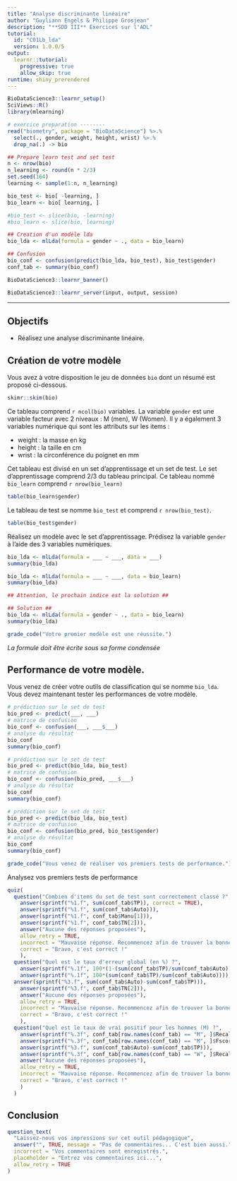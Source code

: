 ```yaml
---
title: "Analyse discriminante linéaire"
author: "Guyliann Engels & Philippe Grosjean"
description: "**SDD III** Exercices sur l'ADL"
tutorial:
  id: "C01Lb_lda"
  version: 1.0.0/5
output:
  learnr::tutorial:
    progressive: true
    allow_skip: true
runtime: shiny_prerendered
---
```


```r
BioDataScience3::learnr_setup()
SciViews::R()
library(mlearning)

# exercice preparation --------
read("biometry", package = "BioDataScience") %>.%
  select(., gender, weight, height, wrist) %>.%
  drop_na(.) -> bio

## Prepare learn test and set test
n <- nrow(bio)
n_learning <- round(n * 2/3)
set.seed(164)
learning <- sample(1:n, n_learning)

bio_test <- bio[ -learning, ]
bio_learn <- bio[ learning, ]

#bio_test <- slice(bio, -learning)
#bio_learn <- slice(bio, learning)

## Creation d'un modèle lda
bio_lda <- mlLda(formula = gender ~ ., data = bio_learn)

## Confusion 
bio_conf <- confusion(predict(bio_lda, bio_test), bio_test$gender)
conf_tab <- summary(bio_conf)
```

```r
BioDataScience3::learnr_banner()
```

```r
BioDataScience3::learnr_server(input, output, session)
```

----

## Objectifs

- Réalisez une analyse discriminante linéaire.


## Création de votre modèle

Vous avez à votre disposition le jeu de données `bio` dont un résumé est proposé ci-dessous. 

```r
skimr::skim(bio)
```

Ce tableau comprend `r ncol(bio)` variables. La variable `gender` est une variable facteur avec 2 niveaux : M (men), W (Women). Il y a également 3 variables numérique qui sont les attributs sur les items :  

- weight : la masse en kg
- height : la taille en cm
- wrist : la circonférence du poignet en mm

Cet tableau est divisé en un set d'apprentissage et un set de test. Le set d'apprentissage comprend 2/3 du tableau principal. Ce tableau nommé  `bio_learn` comprend `r nrow(bio_learn)` 

```r
table(bio_learn$gender)
```

Le tableau de test se nomme `bio_test` et comprend `r nrow(bio_test)`.

```r
table(bio_test$gender)
```

Réalisez un modèle avec le set d'apprentissage. Prédisez la variable `gender` à l'aide des 3 variables numériques. 

```r
bio_lda <- mlLda(formula = ___ ~ ___, data = ___)
summary(bio_lda)
```

```r
bio_lda <- mlLda(formula = ___ ~ ___, data = bio_learn)
summary(bio_lda)

## Attention, le prochain indice est la solution ##
```

```r
## Solution ##
bio_lda <- mlLda(formula = gender ~ ., data = bio_learn)
summary(bio_lda)
```

```r
grade_code("Votre premier modèle est une réussite.")
```

*La formule doit être écrite sous sa forme condensée*

## Performance de votre modèle.

Vous venez de créer votre outils de classification qui se nomme `bio_lda`. Vous devez maintenant tester les performances de votre modèle.

```r
# prédiction sur le set de test
bio_pred <- predict(___, ___)
# matrice de confusion
bio_conf <- confusion(___, ___$___)
# analyse du résultat 
bio_conf
summary(bio_conf)
```

```r
# prédiction sur le set de test
bio_pred <- predict(bio_lda, bio_test)
# matrice de confusion
bio_conf <- confusion(bio_pred, ___$___)
# analyse du résultat 
bio_conf
summary(bio_conf)
```

```r
# prédiction sur le set de test
bio_pred <- predict(bio_lda, bio_test)
# matrice de confusion
bio_conf <- confusion(bio_pred, bio_test$gender)
# analyse du résultat 
bio_conf
summary(bio_conf)
```

```r
grade_code("Vous venez de réaliser vos premiers tests de performance.")
```

Analysez vos premiers tests de performance 

```r
quiz(
  question("Combien d'items du set de test sont correctement classé ?",
    answer(sprintf("%1.f", sum(conf_tab$TP)), correct = TRUE),
    answer(sprintf("%1.f", sum(conf_tab$Auto))),
    answer(sprintf("%1.f", conf_tab$Manu[1])),
    answer(sprintf("%1.f", conf_tab$TN[2])),
    answer("Aucune des réponses proposées"),
    allow_retry = TRUE,
    incorrect = "Mauvaise réponse. Recommencez afin de trouver la bonne réponse",
    correct = "Bravo, c'est correct !"
    ),
  question("Quel est le taux d'erreur global (en %) ?",
    answer(sprintf("%.1f", 100*(1-(sum(conf_tab$TP)/sum(conf_tab$Auto)))), correct = TRUE),
    answer(sprintf("%.1f", 100*(sum(conf_tab$TP)/sum(conf_tab$Auto)))),
  answer(sprintf("%3.f", sum(conf_tab$Auto)-sum(conf_tab$TP))),
    answer(sprintf("%3.f", conf_tab$TN[2])),
    answer("Aucune des réponses proposées"),
    allow_retry = TRUE,
    incorrect = "Mauvaise réponse. Recommencez afin de trouver la bonne réponse",
    correct = "Bravo, c'est correct !"
    ),
  question("Quel est le taux de vrai positif pour les hommes (M) ?",
    answer(sprintf("%.3f", conf_tab[row.names(conf_tab) == "M", ]$Recall), correct = TRUE),
    answer(sprintf("%.3f", conf_tab[row.names(conf_tab) == "M", ]$Fscore)),
    answer(sprintf("%3.f", sum(conf_tab$Auto)-sum(conf_tab$TP))),
    answer(sprintf("%.3f", conf_tab[row.names(conf_tab) == "W", ]$Recall)),
    answer("Aucune des réponses proposées"),
    allow_retry = TRUE,
    incorrect = "Mauvaise réponse. Recommencez afin de trouver la bonne réponse",
    correct = "Bravo, c'est correct !"
    )
  )
```

## Conclusion

```r
question_text(
  "Laissez-nous vos impressions sur cet outil pédagogique",
  answer("", TRUE, message = "Pas de commentaires... C'est bien aussi."),
  incorrect = "Vos commentaires sont enregistrés.",
  placeholder = "Entrez vos commentaires ici...",
  allow_retry = TRUE
)
```
